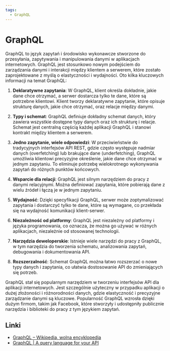 ```yaml
---
tags:
  - GraphQL
---
```


# GraphQL

GraphQL to język zapytań i środowisko wykonawcze stworzone do przesyłania, zapytywania i manipulowania danymi w aplikacjach internetowych. GraphQL jest stosunkowo nowym podejściem do zarządzania danymi i interakcji między klientem a serwerem, które zostało zaprojektowane z myślą o elastyczności i wydajności. Oto kilka kluczowych informacji na temat GraphQL:

1. **Deklaratywne zapytania**: W GraphQL, klient określa dokładnie, jakie dane chce otrzymać, a serwer dostarcza tylko te dane, które są potrzebne klientowi. Klient tworzy deklaratywne zapytanie, które opisuje strukturę danych, jakie chce otrzymać, oraz relacje między danymi.

2. **Typy i schemat**: GraphQL definiuje dokładny schemat danych, który zawiera wszystkie dostępne typy danych oraz ich strukturę i relacje. Schemat jest centralną częścią każdej aplikacji GraphQL i stanowi kontrakt między klientem a serwerem.

3. **Jedno zapytanie, wiele odpowiedzi**: W przeciwieństwie do tradycyjnych interfejsów API REST, gdzie często występuje nadmiar danych (overfetching) lub brakujące dane (underfetching), GraphQL umożliwia klientowi precyzyjne określenie, jakie dane chce otrzymać w jednym zapytaniu. To eliminuje potrzebę wielokrotnego wykonywania zapytań do różnych punktów końcowych.

4. **Wsparcie dla relacji**: GraphQL jest silnym narzędziem do pracy z danymi relacyjnymi. Można definiować zapytania, które pobierają dane z wielu źródeł i łączą je w jednym zapytaniu.

5. **Wydajność**: Dzięki specyfikacji GraphQL, serwer może zoptymalizować zapytania i dostarczyć tylko te dane, które są wymagane, co przekłada się na wydajność komunikacji klient-serwer.

6. **Niezależność od platformy**: GraphQL jest niezależny od platformy i języka programowania, co oznacza, że można go używać w różnych aplikacjach, niezależnie od stosowanej technologii.

7. **Narzędzia deweloperskie**: Istnieje wiele narzędzi do pracy z GraphQL, w tym narzędzia do tworzenia schematu, analizowania zapytań, debugowania i dokumentowania API.

8. **Rozszerzalność**: Schemat GraphQL można łatwo rozszerzać o nowe typy danych i zapytania, co ułatwia dostosowanie API do zmieniających się potrzeb.

GraphQL stał się popularnym narzędziem w tworzeniu interfejsów API dla aplikacji internetowych. Jest szczególnie użyteczny w przypadku aplikacji o dużej złożoności i różnorodności danych, gdzie elastyczność i precyzyjne zarządzanie danymi są kluczowe. Popularność GraphQL wzrosła dzięki dużym firmom, takim jak Facebook, które stworzyły i udostępniły publicznie narzędzia i biblioteki do pracy z tym językiem zapytań.

## Linki

- [GraphQL – Wikipedia, wolna encyklopedia](https://pl.wikipedia.org/wiki/GraphQL)
- [GraphQL | A query language for your API](https://graphql.org/)
